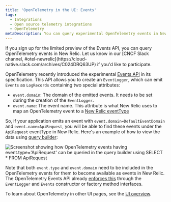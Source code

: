 ```yaml
---
title: 'OpenTelemetry in the UI: Events'
tags:
  - Integrations
  - Open source telemetry integrations
  - OpenTelemetry
metaDescription: You can query experimental OpenTelemetry events in New Relic.
---
```




<Callout title="Limited preview">
  If you sign up for the limited preview of the Events API, you can query OpenTelemetry events in New Relic. Let us know in our [CNCF Slack channel, #otel-newrelic](https://cloud-native.slack.com/archives/C024DRQ63UP) if you'd like to participate.
</Callout>

OpenTelemetry recently introduced the experimental [Events API](https://opentelemetry.io/docs/reference/specification/logs/event-api/) in its specification. This API allows you to create an `EventLogger`, which can emit `Events` as `LogRecords` containing two special attributes:
* `event.domain`: The domain of the emitted events. It needs to be set during the creation of the `EventLogger`.
* `event.name`: The event name. This attribute is what New Relic uses to map an OpenTelemetry event to a [New Relic eventType](/docs/data-apis/custom-data/custom-events/data-requirements-limits-custom-event-data/#general)

So, if your application emits an event with `event.domain=DefaultEventDomain` and `event.name=ApiRequest`, you will be able to find these events under the `ApiRequest` eventType in New Relic. Here's an example of how to view the data using [query builder](/docs/more-integrations/open-source-telemetry-integrations/opentelemetry/view-your-data/opentelemetry-data-explorer-query-builder):

<img
  title="OpenTelemetry events queried through the query builder"
  alt="Screenshot showing how OpenTelemetry events having event.type='ApiRequest' can be queried in the query builder using SELECT * FROM ApiRequest"
  src={otelEventsQueryScreenshot}
/>

Note that both `event.type` and `event.domain` need to be included in the OpenTelemetry events for them to become available as events in New Relic. The OpenTelemetry Events API already [enforces this](https://opentelemetry.io/docs/reference/specification/logs/event-api/) through the `EventLogger` and `Events` constructor or factory method interfaces.

To learn about OpenTelemetry in other UI pages, see the [UI overview](/docs/more-integrations/open-source-telemetry-integrations/opentelemetry/view-your-data/opentelemetry-view-your-data).
